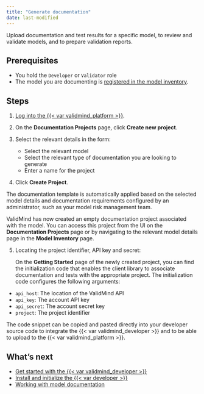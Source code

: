 ```yaml
---
title: "Generate documentation"
date: last-modified
---
```


Upload documentation and test results for a specific model, to review and validate models, and to prepare validation reports. 

## Prerequisites

- You hold the `Developer` or `Validator` role
- The model you are documenting is [registered in the model inventory](register-models-in-inventory.qmd).

## Steps

1. [Log into the {{< var validmind_platform >}}](/guide/configuration/log-in-to-validmind.qmd).
   
2. On the **Documentation Projects** page, click **Create new project**.
   
3. Select the relevant details in the form:

   - Select the relevant model 
   - Select the relevant type of documentation you are looking to generate 
   - Enter a name for the project 

4. Click **Create Project**.

::: {.column-margin}
::: {.callout}
The documentation template is automatically applied based on the selected model details and documentation requirements configured by an administrator, such as your model risk management team.
:::
:::

ValidMind has now created an empty documentation project associated with the model. You can access this project from the UI on the **Documentation Projects** page or by navigating to the relevant model details page in the **Model Inventory** page.

5. Locating the project identifier, API key and secret:
   
   On the **Getting Started** page of the newly created project, you can find the initialization code that enables the client library to associate documentation and tests with the appropriate project. The initialization code configures the following arguments: 

- `api_host`: The location of the ValidMind API
- `api_key`: The account API key
- `api_secret`: The account secret key
- `project`: The project identifier

The code snippet can be copied and pasted directly into your developer source code to integrate the {{< var validmind_developer >}} and to be able to upload to the {{< var validmind_platform >}}.

<!---
## Troubleshooting

[Include any common issues or errors that may arise during the task and how to resolve them.]
---> 

## What's next

- [Get started with the {{< var validmind_developer >}}](get-started-developer-framework.qmd)
- [Install and initialize the {{< var developer >}}](install-and-initialize-developer-framework.qmd)
- [Working with model documentation](working-with-model-documentation.qmd)
